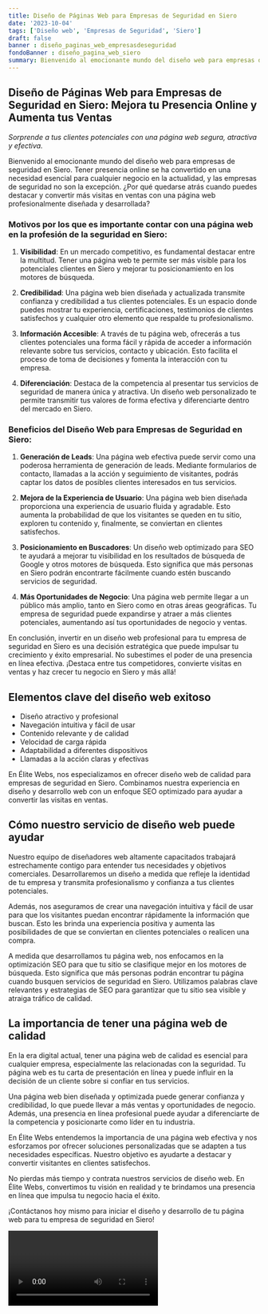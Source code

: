 ```yaml
---
title: Diseño de Páginas Web para Empresas de Seguridad en Siero
date: '2023-10-04'
tags: ['Diseño web', 'Empresas de Seguridad', 'Siero']
draft: false
banner : diseño_paginas_web_empresasdeseguridad
fondoBanner : diseño_pagina_web_siero
summary: Bienvenido al emocionante mundo del diseño web para empresas de seguridad en Siero. Tener presencia online se ha convertido en una necesidad esencial para cualquier negocio en la actualidad, y las empresas de seguridad no son la excepción. ¿Por qué quedarse atrás cuando puedes destacar y convertir más visitas en ventas con una página web profesionalmente diseñada y desarrollada?
---
```


## **Diseño de Páginas Web para Empresas de Seguridad en Siero: Mejora tu Presencia Online y Aumenta tus Ventas**
*Sorprende a tus clientes potenciales con una página web segura, atractiva y efectiva.*

Bienvenido al emocionante mundo del diseño web para empresas de seguridad en Siero. Tener presencia online se ha convertido en una necesidad esencial para cualquier negocio en la actualidad, y las empresas de seguridad no son la excepción. ¿Por qué quedarse atrás cuando puedes destacar y convertir más visitas en ventas con una página web profesionalmente diseñada y desarrollada?

### **Motivos por los que es importante contar con una página web en la profesión de la seguridad en Siero:**

1. **Visibilidad**: En un mercado competitivo, es fundamental destacar entre la multitud. Tener una página web te permite ser más visible para los potenciales clientes en Siero y mejorar tu posicionamiento en los motores de búsqueda.

2. **Credibilidad**: Una página web bien diseñada y actualizada transmite confianza y credibilidad a tus clientes potenciales. Es un espacio donde puedes mostrar tu experiencia, certificaciones, testimonios de clientes satisfechos y cualquier otro elemento que respalde tu profesionalismo.

3. **Información Accesible**: A través de tu página web, ofrecerás a tus clientes potenciales una forma fácil y rápida de acceder a información relevante sobre tus servicios, contacto y ubicación. Esto facilita el proceso de toma de decisiones y fomenta la interacción con tu empresa.

4. **Diferenciación**: Destaca de la competencia al presentar tus servicios de seguridad de manera única y atractiva. Un diseño web personalizado te permite transmitir tus valores de forma efectiva y diferenciarte dentro del mercado en Siero.

### **Beneficios del Diseño Web para Empresas de Seguridad en Siero:**

1. **Generación de Leads**: Una página web efectiva puede servir como una poderosa herramienta de generación de leads. Mediante formularios de contacto, llamadas a la acción y seguimiento de visitantes, podrás captar los datos de posibles clientes interesados en tus servicios.

2. **Mejora de la Experiencia de Usuario**: Una página web bien diseñada proporciona una experiencia de usuario fluida y agradable. Esto aumenta la probabilidad de que los visitantes se queden en tu sitio, exploren tu contenido y, finalmente, se conviertan en clientes satisfechos.

3. **Posicionamiento en Buscadores**: Un diseño web optimizado para SEO te ayudará a mejorar tu visibilidad en los resultados de búsqueda de Google y otros motores de búsqueda. Esto significa que más personas en Siero podrán encontrarte fácilmente cuando estén buscando servicios de seguridad.

4. **Más Oportunidades de Negocio**: Una página web permite llegar a un público más amplio, tanto en Siero como en otras áreas geográficas. Tu empresa de seguridad puede expandirse y atraer a más clientes potenciales, aumentando así tus oportunidades de negocio y ventas.

En conclusión, invertir en un diseño web profesional para tu empresa de seguridad en Siero es una decisión estratégica que puede impulsar tu crecimiento y éxito empresarial. No subestimes el poder de una presencia en línea efectiva. ¡Destaca entre tus competidores, convierte visitas en ventas y haz crecer tu negocio en Siero y más allá!

<GifSeo />

<Cta />

## Elementos clave del diseño web exitoso

- Diseño atractivo y profesional
- Navegación intuitiva y fácil de usar
- Contenido relevante y de calidad
- Velocidad de carga rápida
- Adaptabilidad a diferentes dispositivos
- Llamadas a la acción claras y efectivas

En Élite Webs, nos especializamos en ofrecer diseño web de calidad para empresas de seguridad en Siero. Combinamos nuestra experiencia en diseño y desarrollo web con un enfoque SEO optimizado para ayudar a convertir las visitas en ventas.

## Cómo nuestro servicio de diseño web puede ayudar

Nuestro equipo de diseñadores web altamente capacitados trabajará estrechamente contigo para entender tus necesidades y objetivos comerciales. Desarrollaremos un diseño a medida que refleje la identidad de tu empresa y transmita profesionalismo y confianza a tus clientes potenciales.

Además, nos aseguramos de crear una navegación intuitiva y fácil de usar para que los visitantes puedan encontrar rápidamente la información que buscan. Esto les brinda una experiencia positiva y aumenta las posibilidades de que se conviertan en clientes potenciales o realicen una compra.

A medida que desarrollamos tu página web, nos enfocamos en la optimización SEO para que tu sitio se clasifique mejor en los motores de búsqueda. Esto significa que más personas podrán encontrar tu página cuando busquen servicios de seguridad en Siero. Utilizamos palabras clave relevantes y estrategias de SEO para garantizar que tu sitio sea visible y atraiga tráfico de calidad.

## La importancia de tener una página web de calidad

En la era digital actual, tener una página web de calidad es esencial para cualquier empresa, especialmente las relacionadas con la seguridad. Tu página web es tu carta de presentación en línea y puede influir en la decisión de un cliente sobre si confiar en tus servicios.

Una página web bien diseñada y optimizada puede generar confianza y credibilidad, lo que puede llevar a más ventas y oportunidades de negocio. Además, una presencia en línea profesional puede ayudar a diferenciarte de la competencia y posicionarte como líder en tu industria.

En Élite Webs entendemos la importancia de una página web efectiva y nos esforzamos por ofrecer soluciones personalizadas que se adapten a tus necesidades específicas. Nuestro objetivo es ayudarte a destacar y convertir visitantes en clientes satisfechos.

No pierdas más tiempo y contrata nuestros servicios de diseño web. En Élite Webs, convertimos tu visión en realidad y te brindamos una presencia en línea que impulsa tu negocio hacia el éxito.

¡Contáctanos hoy mismo para iniciar el diseño y desarrollo de tu página web para tu empresa de seguridad en Siero!

<Video />

<CtaBot job='Empresas de Seguridad' city='Siero'/>

<Gmaps query='Siero+españa+maps' />